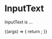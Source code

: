 
<Meta title="Forms/InputText" />

# InputText

InputText is ...

<ArgsTable of={InputText} />

<Canvas>
  <Story
    name="InputText Component - Default"
    args={{
      ...InputText.defaultProps,
      styleSheet: {
          backgroundColor: "orange",
          padding: "10px",
          width: "50px",
          height: "50px",
      }
    }}
>
    {(args) => {
      return <InputText {...args} />;
    }}
  </Story>
</Canvas>
